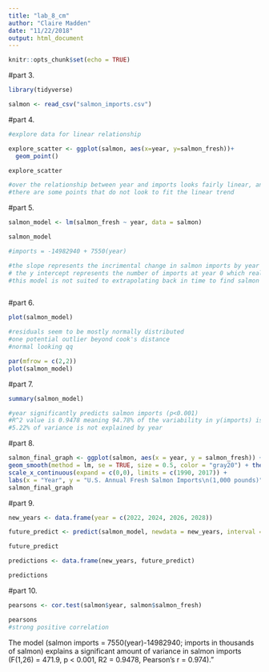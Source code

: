 ```yaml
---
title: "lab_8_cm"
author: "Claire Madden"
date: "11/22/2018"
output: html_document
---
```


```r
knitr::opts_chunk$set(echo = TRUE)
```

#part 3.
```r
library(tidyverse)

salmon <- read_csv("salmon_imports.csv")

```
#part 4. 
```r
#explore data for linear relationship

explore_scatter <- ggplot(salmon, aes(x=year, y=salmon_fresh))+
  geom_point()

explore_scatter

#over the relationship between year and imports looks fairly linear, and using a linear regression makes sense. 
#there are some points that do not look to fit the linear trend
```
#part 5. 
```r
salmon_model <- lm(salmon_fresh ~ year, data = salmon)

salmon_model

#imports = -14982940 + 7550(year)

#the slope represents the incrimental change in salmon imports by year
# the y intercept represents the number of imports at year 0 which really doesnt make any sense in the context of this dataset
#this model is not suited to extrapolating back in time to find salmon imports in the past



```



#part 6.
```r

plot(salmon_model)

#residuals seem to be mostly normally distributed
#one potential outlier beyond cook's distance
#normal looking qq

par(mfrow = c(2,2))
plot(salmon_model)
```


#part 7. 

```r
summary(salmon_model)

#year significantly predicts salmon imports (p<0.001)
#R^2 value is 0.9478 meaning 94.78% of the variability in y(imports) is determined by x(year)
#5.22% of variance is not explained by year
```


#part 8.
```r
salmon_final_graph <- ggplot(salmon, aes(x = year, y = salmon_fresh)) + geom_point() +
geom_smooth(method = lm, se = TRUE, size = 0.5, color = "gray20") + theme_bw() +
scale_x_continuous(expand = c(0,0), limits = c(1990, 2017)) +
labs(x = "Year", y = "U.S. Annual Fresh Salmon Imports\n(1,000 pounds)")
salmon_final_graph
```


#part 9.
```r
new_years <- data.frame(year = c(2022, 2024, 2026, 2028))

future_predict <- predict(salmon_model, newdata = new_years, interval = "confidence")

future_predict

predictions <- data.frame(new_years, future_predict)

predictions
```

#part 10.

```r
pearsons <- cor.test(salmon$year, salmon$salmon_fresh)

pearsons
#strong positive correlation

```


The model (salmon imports = 7550(year)-14982940; imports in thousands of salmon) explains a significant amount of
variance in salmon imports (F(1,26) = 471.9, p < 0.001, R2 = 0.9478, Pearson’s r = 0.974).”




